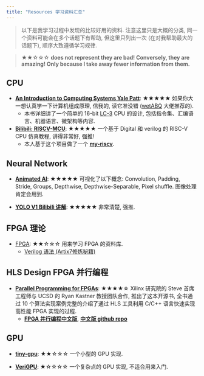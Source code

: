 ```yaml
---
title: "Resources 学习资料汇总"
---
```


> 以下是我学习过程中发现的比较好用的资料. 注意这里只是大概的分类, 同一个资料可能会在多个话题下有帮助, 但这里只列出一次 (在对我帮助最大的话题下), 顺序大致遵循学习规律.

> ★★☆☆☆ **does not represent they are bad! Conversely, they are amazing! Only because I take away fewer information from them.**

<!-- Copy this: ★★★★★☆☆☆☆☆ -->

## CPU

- [**An Introduction to Computing Systems Yale Patt**](https://icourse.club/uploads/files/96a2b94d4be48285f2605d843a1e6db37da9a944.pdf): ★★★★★ 如果你大一想认真学一下计算机组成原理, 信我的, 读它准没错 ([wetABQ](https://sdl.moe) 大佬推荐的).
    - 本书详细讲了一个简单的 16-bit [LC-3](https://en.wikipedia.org/wiki/Little_Computer_3) CPU 的设计, 包括指令集、汇编语言、机器语言、微架构等内容. 

- [**Bilibili: RISCV-MCU**](https://www.bilibili.com/video/BV1QXnoexEi5?spm_id_from=333.788.videopod.sections&vd_source=42579e22289b6144ba0b2bdcf99834e3): ★★★★★ 一个基于 Digital 和 verilog 的 RISC-V CPU 仿真教程, 讲得非常好, 强推!
    - 本人基于这个项目做了一个 [**my-riscv**](https://github.com/Marcobisky/my-riscv).

## Neural Network

- [**Animated AI**](https://animatedai.github.io): ★★★★★ 可视化了以下概念: Convolution, Padding, Stride, 
Groups, Depthwise, Depthwise-Separable, Pixel shuffle. 图像处理肯定会用到.

- [**YOLO V1 Bilibili 讲解**](https://www.bilibili.com/video/BV1gKwAeWEo4?spm_id_from=333.788.videopod.episodes&vd_source=42579e22289b6144ba0b2bdcf99834e3): ★★★★★ 非常清楚, 强推.


## FPGA 理论

- [FPGA](https://github.com/LeiWang1999/FPGA?tab=readme-ov-file): ★★☆☆☆ 用来学习 FPGA 的资料库.
    - [Verilog 语法 (Artix7修炼秘籍)](https://leiblog.wang/static/FPGA/books/00《Artix7修炼秘籍》-MIA701第一季.pdf)

## HLS Design FPGA 并行编程

- [**Parallel Programming for FPGAs**](https://kastner.ucsd.edu/hlsbook/): ★★★★☆ Xilinx 研究院的 Steve 首席工程师与 UCSD 的 Ryan Kastner 教授团队合作, 推出了这本开源书, 全书通过 10 个算法实现案例完整的介绍了通过 HLS 工具利用 C/C++ 语言快速实现高性能 FPGA 实现的过程.
    - [**FPGA 并行编程中文版**](https://xupsh.github.io/pp4fpgas-cn/01-Introduction.html), [**中文版 github repo**](https://github.com/xupsh/pp4fpgas-cn?tab=readme-ov-file)


## GPU

- [**tiny-gpu**](https://github.com/adam-maj/tiny-gpu): ★★☆☆☆ 一个小型的 GPU 实现.

- [**VeriGPU**](https://github.com/hughperkins/VeriGPU): ★☆☆☆☆ 一个复杂点的 GPU 实现, 不适合用来入门.

